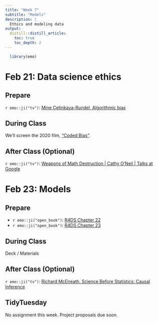 ```yaml
---
title: "Week 7"
subtitle: "Models"
description: |
  Ethics and modeling data
output:
  distill::distill_article:
    toc: true
    toc_depth: 2
---
```


```r
  library(emo)
```

# Feb 21: Data science ethics

## Prepare

`r emo::ji("tv")`: [Mine Çetinkaya-Rundel, Algorithmic bias](https://youtu.be/E2eD72pwtps)
  
## During Class

We'll screen the 2020 film, ["Coded Bias"](https://www.imdb.com/title/tt11394170/).

## After Class (Optional)

`r emo::ji("tv")`: [Weapons of Math Destruction | Cathy O'Neil | Talks at Google](https://youtu.be/TQHs8SA1qpk)

# Feb 23: Models

## Prepare

* `r emo::ji("open_book")`: [R4DS Chapter 22](https://r4ds.had.co.nz/model-intro.html)
* `r emo::ji("open_book")`: [R4DS Chapter 23](https://r4ds.had.co.nz/model-basics.html)

## During Class

Deck / Materials

## After Class (Optional)

`r emo::ji("tv")`: [Richard McElreath, Science Before Statistics: Causal Inference](https://youtu.be/KNPYUVmY3NM)

## TidyTuesday

No assignment this week. Project proposals due soon.


